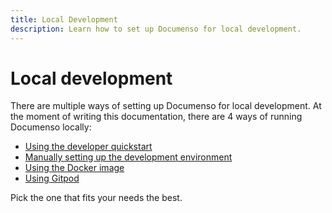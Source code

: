 ```yaml
---
title: Local Development
description: Learn how to set up Documenso for local development.
---
```


# Local development

There are multiple ways of setting up Documenso for local development. At the moment of writing this documentation, there are 4 ways of running Documenso locally:

- [Using the developer quickstart](/local-development/quickstart)
- [Manually setting up the development environment](/local-development/manual)
- [Using the Docker image](/local-development/docker)
- [Using Gitpod](/local-development/gitpod)

Pick the one that fits your needs the best.
